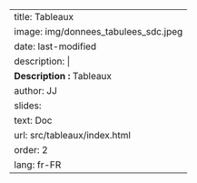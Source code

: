 ---
title: Tableaux 
image: img/donnees_tabulees_sdc.jpeg
date: last-modified
description: |
  <b>Description :</b> Tableaux
author: JJ
slides:
  text: Doc
  url: src/tableaux/index.html
order: 2
lang: fr-FR
---